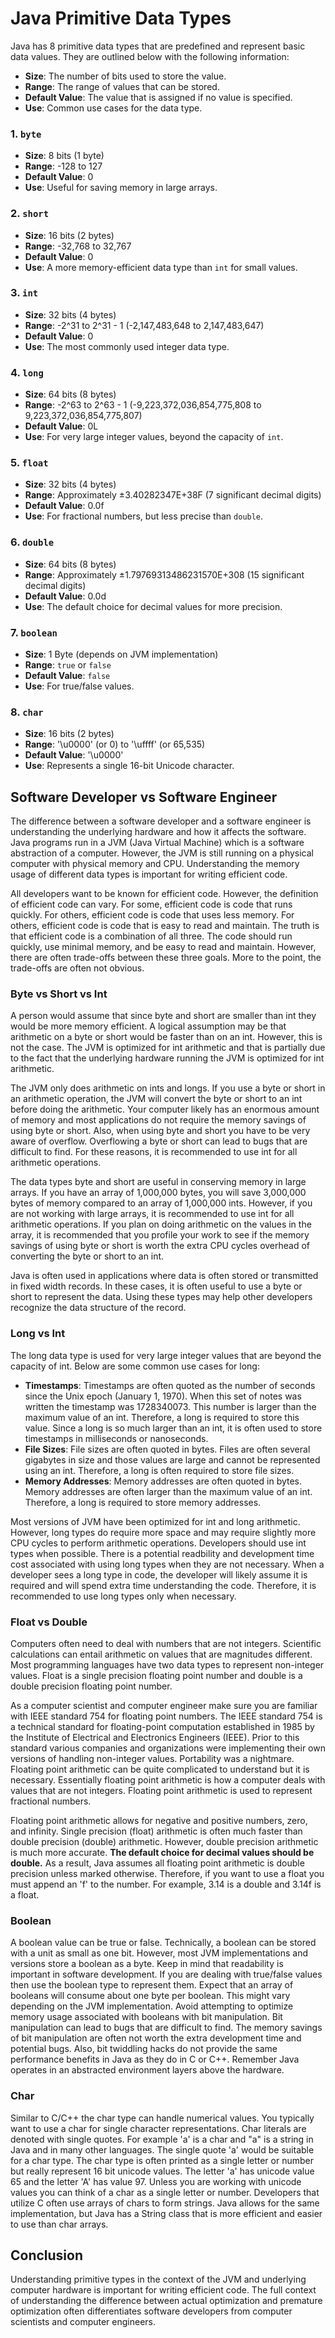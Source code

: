 # Java Primitive Data Types

Java has 8 primitive data types that are predefined and represent basic data values. They are outlined below with the following information:

- **Size**: The number of bits used to store the value.
- **Range**: The range of values that can be stored.
- **Default Value**: The value that is assigned if no value is specified.
- **Use**: Common use cases for the data type.

### 1. `byte`
- **Size**: 8 bits (1 byte)
- **Range**: -128 to 127
- **Default Value**: 0
- **Use**: Useful for saving memory in large arrays.

### 2. `short`
- **Size**: 16 bits (2 bytes)
- **Range**: -32,768 to 32,767
- **Default Value**: 0
- **Use**: A more memory-efficient data type than `int` for small values.

### 3. `int`
- **Size**: 32 bits (4 bytes)
- **Range**: -2^31 to 2^31 - 1 (-2,147,483,648 to 2,147,483,647)
- **Default Value**: 0
- **Use**: The most commonly used integer data type.

### 4. `long`
- **Size**: 64 bits (8 bytes)
- **Range**: -2^63 to 2^63 - 1 (-9,223,372,036,854,775,808 to 9,223,372,036,854,775,807)
- **Default Value**: 0L
- **Use**: For very large integer values, beyond the capacity of `int`.

### 5. `float`
- **Size**: 32 bits (4 bytes)
- **Range**: Approximately ±3.40282347E+38F (7 significant decimal digits)
- **Default Value**: 0.0f
- **Use**: For fractional numbers, but less precise than `double`.

### 6. `double`
- **Size**: 64 bits (8 bytes)
- **Range**: Approximately ±1.79769313486231570E+308 (15 significant decimal digits)
- **Default Value**: 0.0d
- **Use**: The default choice for decimal values for more precision.

### 7. `boolean`
- **Size**: 1 Byte (depends on JVM implementation)
- **Range**: `true` or `false`
- **Default Value**: `false`
- **Use**: For true/false values.

### 8. `char`
- **Size**: 16 bits (2 bytes)
- **Range**: '\u0000' (or 0) to '\uffff' (or 65,535)
- **Default Value**: '\u0000'
- **Use**: Represents a single 16-bit Unicode character.


## Software Developer vs Software Engineer

The difference between a software developer and a software engineer is understanding the underlying hardware and how it affects the software.  Java programs run in a JVM (Java Virtual Machine) which is a software abstraction of a computer.  However, the JVM is still running on a physical computer with physical memory and CPU.  Understanding the memory usage of different data types is important for writing efficient code. 

All developers want to be known for efficient code. However, the definition of efficient code can vary.  For some, efficient code is code that runs quickly.  For others, efficient code is code that uses less memory.  For others, efficient code is code that is easy to read and maintain.  The truth is that efficient code is a combination of all three.  The code should run quickly, use minimal memory, and be easy to read and maintain.  However, there are often trade-offs between these three goals.  More to the point, the trade-offs are often not obvious.

### Byte vs Short vs Int

A person would assume that since byte and short are smaller than int they would be more memory efficient. A logical assumption may be that arithmetic on a byte or short would be faster than on an int.  However, this is not the case.  The JVM is optimized for int arithmetic and that is partially due to the fact that the underlying hardware running the JVM is optimized for int arithmetic.   

The JVM only does arithmetic on ints and longs. If you use a byte or short in an arithmetic operation, the JVM will convert the byte or short to an int before doing the arithmetic.  Your computer likely has an enormous amount of memory and most applications do not require the memory savings of using byte or short.  Also, when using byte and short you have to be very aware of overflow.  Overflowing a byte or short can lead to bugs that are difficult to find.  For these reasons, it is recommended to use int for all arithmetic operations.

The data types byte and short are useful in conserving memory in large arrays. If you have an array of 1,000,000 bytes, you will save 3,000,000 bytes of memory compared to an array of 1,000,000 ints.  However, if you are not working with large arrays, it is recommended to use int for all arithmetic operations. If you plan on doing arithmetic on the values in the array, it is recommended that you profile your work to see if the memory savings of using byte or short is worth the extra CPU cycles overhead of converting the byte or short to an int. 

Java is often used in applications where data is often stored or transmitted in fixed width records.  In these cases, it is often useful to use a byte or short to represent the data.  Using these types may help other developers recognize the data structure of the record. 

### Long vs Int

The long data type is used for very large integer values that are beyond the capacity of int.  Below are some common use cases for long:

* **Timestamps**: Timestamps are often quoted as the number of seconds since the Unix epoch (January 1, 1970).  When this set of notes was written the timestamp was 1728340073.  This number is larger than the maximum value of an int.  Therefore, a long is required to store this value.  Since a long is so much larger than an int, it is often used to store timestamps in milliseconds or nanoseconds.
* **File Sizes**: File sizes are often quoted in bytes.  Files are often several gigabytes in size and those values are large and cannot be represented using an int.  Therefore, a long is often required to store file sizes.
* **Memory Addresses**: Memory addresses are often quoted in bytes.  Memory addresses are often larger than the maximum value of an int.  Therefore, a long is required to store memory addresses.

Most versions of JVM have been optimized for int and long arithmetic.  However, long types do require more space and may require slightly more CPU cycles to perform arithmetic operations.  Developers should use int types when possible. There is a potential readbility and development time cost associated with using long types when they are not necessary. When a developer sees a long type in code, the developer will likely assume it is required and will spend extra time understanding the code.  Therefore, it is recommended to use long types only when necessary.

### Float vs Double

Computers often need to deal with numbers that are not integers.  Scientific calculations can entail arithmetic on values that are magnitudes different.  Most programming languages have two data types to represent non-integer values.  Float is a single precision floating point number and double is a double precision floating point number.

As a computer scientist and computer engineer make sure you are familiar with IEEE standard 754 for floating point numbers.  The IEEE standard 754 is a technical standard for floating-point computation established in 1985 by the Institute of Electrical and Electronics Engineers (IEEE).  Prior to this standard various companies and organizations were implementing their own versions of handling non-integer values.  Portability was a nightmare.  Floating point arithmetic can be quite complicated to understand but it is necessary.  Essentially floating point arithmetic is how a computer deals with values that are not integers.  Floating point arithmetic is used to represent fractional numbers.  

Floating point arithmetic allows for negative and positive numbers, zero, and infinity.  Single precision (float) arithmetic is often much faster than double precision (double) arithmetic.  However, double precision arithmetic is much more accurate.  **The default choice for decimal values should be double.**  As a result, Java assumes all floating point arithmetic is double precision unless marked otherwise.  Therefore, if you want to use a float you must append an 'f' to the number.  For example, 3.14 is a double and 3.14f is a float.

### Boolean

A boolean value can be true or false.  Technically, a boolean can be stored with a unit as small as one bit. However, most JVM implementations and versions store a boolean as a byte.  Keep in mind that readability is important in software development.  If you are dealing with true/false values then use the boolean type to represent them.  Expect that an array of booleans will consume about one byte per boolean.  This might vary depending on the JVM implementation. Avoid attempting to optimize memory usage associated with booleans with bit manipulation.  Bit manipulation can lead to bugs that are difficult to find.  The memory savings of bit manipulation are often not worth the extra development time and potential bugs. Also, bit twiddling hacks do not provide the same performance benefits in Java as they do in C or C++.  Remember Java operates in an abstracted environment layers above the hardware.

### Char

Similar to C/C++ the char type can handle numerical values. You typically want to use a char for single character representations. Char literals are denoted with single quotes.  For example 'a' is a char and "a" is a string in Java and in many other languages.  The single quote 'a' would be suitable for a char type. The char type is often printed as a single letter or number but really represent 16 bit unicode values.  The letter 'a' has unicode value 65 and the letter 'A' has value 97.  Unless you are working with unicode values you can think of a char as a single letter or number.  Developers that utilize C often use arrays of chars to form strings.  Java allows for the same implementation, but Java has a String class that is more efficient and easier to use than char arrays. 


## Conclusion

Understanding primitive types in the context of the JVM and underlying computer hardware is important for writing efficient code.  The full context of understanding the difference between actual optimization and premature optimization often differentiates software developers from computer scientists and computer engineers.  